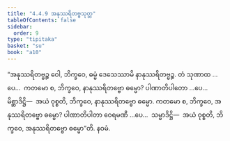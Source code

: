 ```yaml
---
title: "4.4.9 အနုဿရိတဗ္ဗသုတ္တ"
tableOfContents: false
sidebar:
  order: 9
type: "tipitaka"
basket: "su"
book: "a10"
---
```



<DynamicBreadcrumb />

<Division number="197" book="a10" e="ch" v="17" p="487">

<Paragraph number="1379" book="a10">
“အနုဿရိတဗ္ဗဉ္စ ဝေါ, ဘိက္ခဝေ, ဓမ္မံ ဒေသေဿာမိ နာနုဿရိတဗ္ဗဉ္စ. တံ သုဏာထ …ပေ…  ကတမော စ, ဘိက္ခဝေ, နာနုဿရိတဗ္ဗော ဓမ္မော? ပါဏာတိပါတော …ပေ…  မိစ္ဆာဒိဋ္ဌိ—  အယံ ဝုစ္စတိ, ဘိက္ခဝေ, နာနုဿရိတဗ္ဗော ဓမ္မော.
</Paragraph>

<Paragraph number="1380" book="a10">
ကတမော စ, ဘိက္ခဝေ, အနုဿရိတဗ္ဗော ဓမ္မော? ပါဏာတိပါတာ ဝေရမဏီ …ပေ…  သမ္မာဒိဋ္ဌိ—  အယံ ဝုစ္စတိ, ဘိက္ခဝေ, အနုဿရိတဗ္ဗော ဓမ္မော”တိ.

</Paragraph>
</Division>

<Paragraph number="1381" type="center" book="a10">
နဝမံ.
</Paragraph>